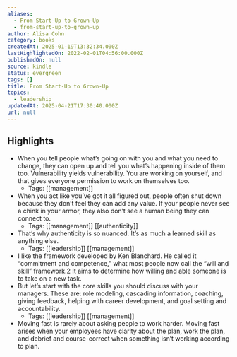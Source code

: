```yaml
---
aliases:
  - From Start-Up to Grown-Up
  - from-start-up-to-grown-up
author: Alisa Cohn
category: books
createdAt: 2025-01-19T13:32:34.000Z
lastHighlightedOn: 2022-02-01T04:56:00.000Z
publishedOn: null
source: kindle
status: evergreen
tags: []
title: From Start-Up to Grown-Up
topics:
  - leadership
updatedAt: 2025-04-21T17:30:40.000Z
url: null
---
```

## Highlights

- When you tell people what’s going on with you and what you need to change, they can open up and tell you what’s happening inside of them too. Vulnerability yields vulnerability. You are working on yourself, and that gives everyone permission to work on themselves too.
  - Tags: [[management]]
- When you act like you’ve got it all figured out, people often shut down because they don’t feel they can add any value. If your people never see a chink in your armor, they also don’t see a human being they can connect to.
  - Tags: [[management]] [[authenticity]]
- That’s why authenticity is so nuanced. It’s as much a learned skill as anything else.
  - Tags: [[leadership]] [[management]]
- I like the framework developed by Ken Blanchard. He called it “commitment and competence,” what most people now call the “will and skill” framework.2 It aims to determine how willing and able someone is to take on a new task.
- But let’s start with the core skills you should discuss with your managers. These are: role modeling, cascading information, coaching, giving feedback, helping with career development, and goal setting and accountability.
  - Tags: [[leadership]] [[management]]
- Moving fast is rarely about asking people to work harder. Moving fast arises when your employees have clarity about the plan, work the plan, and debrief and course-correct when something isn’t working according to plan.
